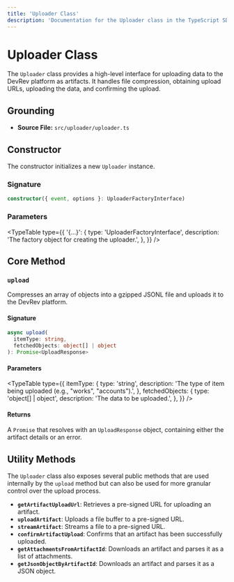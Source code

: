 ```yaml
---
title: 'Uploader Class'
description: 'Documentation for the Uploader class in the TypeScript SDK.'
---
```



# Uploader Class

The `Uploader` class provides a high-level interface for uploading data to the DevRev platform as artifacts. It handles file compression, obtaining upload URLs, uploading the data, and confirming the upload.

## Grounding

- **Source File:** `src/uploader/uploader.ts`

## Constructor

The constructor initializes a new `Uploader` instance.

### Signature

```typescript
constructor({ event, options }: UploaderFactoryInterface)
```

### Parameters

<TypeTable
  type={{
    '{...}': {
      type: 'UploaderFactoryInterface',
      description: 'The factory object for creating the uploader.',
    },
  }}
/>

## Core Method

### `upload`

Compresses an array of objects into a gzipped JSONL file and uploads it to the DevRev platform.

#### Signature

```typescript
async upload(
  itemType: string,
  fetchedObjects: object[] | object
): Promise<UploadResponse>
```

#### Parameters

<TypeTable
  type={{
    itemType: {
      type: 'string',
      description: 'The type of item being uploaded (e.g., "works", "accounts").',
    },
    fetchedObjects: {
      type: 'object[] | object',
      description: 'The data to be uploaded.',
    },
  }}
/>

#### Returns

A `Promise` that resolves with an `UploadResponse` object, containing either the artifact details or an error.

## Utility Methods

The `Uploader` class also exposes several public methods that are used internally by the `upload` method but can also be used for more granular control over the upload process.

- **`getArtifactUploadUrl`**: Retrieves a pre-signed URL for uploading an artifact.
- **`uploadArtifact`**: Uploads a file buffer to a pre-signed URL.
- **`streamArtifact`**: Streams a file to a pre-signed URL.
- **`confirmArtifactUpload`**: Confirms that an artifact has been successfully uploaded.
- **`getAttachmentsFromArtifactId`**: Downloads an artifact and parses it as a list of attachments.
- **`getJsonObjectByArtifactId`**: Downloads an artifact and parses it as a JSON object.
